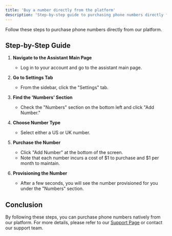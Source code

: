 ```yaml
---
title: 'Buy a number directly from the platform'
description: 'Step-by-step guide to purchasing phone numbers directly from our platform'
---
```


Follow these steps to purchase phone numbers directly from our platform.

## Step-by-Step Guide

1. **Navigate to the Assistant Main Page**
   - Log in to your account and go to the assistant main page.

2. **Go to Settings Tab**
   - From the sidebar, click the "Settings" tab.

3. **Find the 'Numbers' Section**
   - Check the "Numbers" section on the bottom left and click "Add Number."

4. **Choose Number Type**
   - Select either a US or UK number.

5. **Purchase the Number**
   - Click "Add Number" at the bottom of the screen.
   - Note that each number incurs a cost of $1 to purchase and $1 per month to maintain.

6. **Provisioning the Number**
   - After a few seconds, you will see the number provisioned for you under the "Numbers" section.

## Conclusion

By following these steps, you can purchase phone numbers natively from our platform. For more details, please refer to our [Support Page](/troubleshoot/support-guide) or contact our support team.
